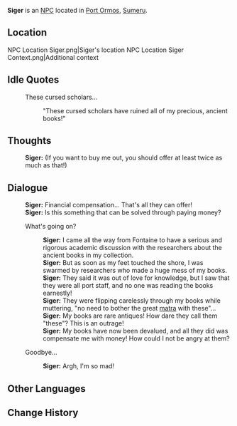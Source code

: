 {{Meta
<!-- Remove this template after adding the missing info -->
|missing_NPC_location = yes
|missing_NPC_context  = yes
|missing_NPC_profile  = yes
}}
{{Character Infobox
|type             = NPC
|image            = NPC Siger.png
|realname         = <!-- Optional, if different from in-game name -->
|deceased         = <!-- Past (for deceased prior to events of the game) or free response -->
|region           = Fontaine
|location         = Sumeru
|affiliation      = 
|title            = Book Collector

|ancestry         = <!-- Clan/family -->
|father           = 
|mother           = 
|spouse           = 
|sibling          = 
|child            = 
|relative         = 

|voiceEN          = 
|voiceCN          = 
|voiceJP          = 
|dialoguereward   = 
}}
'''Siger''' is an [[NPC]] located in [[Port Ormos]], [[Sumeru]].

==Location==
<gallery>
NPC Location Siger.png|Siger's location
NPC Location Siger Context.png|Additional context
</gallery>
<!--
==Profile==
Detailed story/lore information goes here.
''(To be added.)''

===Personality===
''(To be added.)''

===Appearance===
Keep appearance section short and concise. Limit to 2 paragraphs with 3-4 sentences each.
''(To be added.)''

==Quests and Events==
{{Quests and Events}}
-->
==Idle Quotes==
{{Dialogue start}}
:{{DIcon|Idle}} These cursed scholars...
::{{A|VO Siger 01.ogg}} "These cursed scholars have ruined all of my precious, ancient books!"
{{Dialogue end}}

==Thoughts==
{{All Schemes to Know Explanation|name=Siger}}
{{Dialogue start}}
:{{A|VO Siger All Schemes to Know 01.ogg}} '''Siger:''' (If you want to buy me out, you should offer at least twice as much as that!)
{{Dialogue end}}

==Dialogue==
{{Dialogue start}}
:'''Siger:''' Financial compensation... That's all they can offer!
:'''Siger:''' Is this something that can be solved through paying money?
:{{DIcon}} What's going on?
::'''Siger:''' I came all the way from Fontaine to have a serious and rigorous academic discussion with the researchers about the ancient books in my collection.
::'''Siger:''' But as soon as my feet touched the shore, I was swarmed by researchers who made a huge mess of my books.
::'''Siger:''' They said it was out of love for knowledge, but I saw that they were all port staff, and no one was reading the books earnestly!
::'''Siger:''' They were flipping carelessly through my books while muttering, "no need to bother the great [[matra]] with these"...
::'''Siger:''' My books are rare antiques! How dare they call them "these"? This is an outrage!
::'''Siger:''' My books have now been devalued, and all they did was compensate me with money! How could I not be angry at them?
:{{DIcon}} Goodbye...
::'''Siger:''' Argh, I'm so mad!
{{Dialogue end}}
<!--
==Event Dialogue==
===Event Name===
{{Dialogue start}}
:'''{{subst:PAGENAME}}:'''
{{Dialogue end}}

==Trivia==
* 
-->

==Other Languages==
{{Other Languages
|default_hidden = 1
|en      = Siger
|zhs     = 西格
|zhs_rm  = Xīgé
|zht     = 西格
|zht_rm  = Xīgé
|ja      = シガー
|ja_rm   = Shigaa
|ko      = 시거
|ko_rm   = Sigeo
|es      = Siger
|fr      = Siger
|ru      = Сигер
|th      = Siger
|vi      = Siger
|de      = Siger
|id      = Siger
|pt      = Siger
|tr      = Siger
|it      = Siger
}}

==Change History==
{{Change History|3.0}}
<!--
==References==
{{Reflist}}
-->